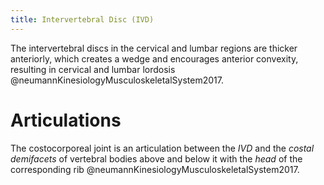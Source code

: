 ```yaml
---
title: Intervertebral Disc (IVD)
---
```


The intervertebral discs in the cervical and lumbar regions are thicker anteriorly, which creates a wedge and encourages anterior convexity, resulting in cervical and lumbar lordosis @neumannKinesiologyMusculoskeletalSystem2017.

# Articulations

The costocorporeal joint is an articulation between the *IVD* and the *costal demifacets* of vertebral bodies above and below it with the *head* of the corresponding rib @neumannKinesiologyMusculoskeletalSystem2017. 



